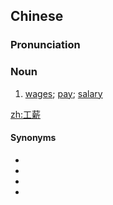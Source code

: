 ==Chinese==
{{zh-forms}}

===Pronunciation===
{{zh-pron
|m=gōngxīn
|c=gung1 san1
|cat=n
}}

===Noun===
{{zh-noun}}

# [[wages]]; [[pay]]; [[salary]]

[[zh:工薪]]

====Synonyms====
* {{zh-l|工資}}
* {{zh-l|薪酬}}
* {{zh-l|薪金}}
* {{zh-l|薪水}}